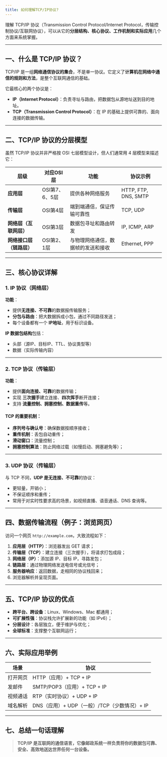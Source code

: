 ```yaml
---
title: 如何理解TCP/IP协议?
---
```


理解 TCP/IP 协议（Transmission Control Protocol/Internet Protocol，传输控制协议/互联网协议），可以从它的**分层结构、核心协议、工作机制和实际应用**几个方面来系统掌握。

---

## 一、什么是 TCP/IP 协议？

TCP/IP 是一组**网络通信协议的集合**，不是单一协议。它定义了**计算机在网络中通信的规则和方法**，是整个互联网通信的基础。

它最核心的两个协议是：

* **IP（Internet Protocol）**：负责寻址与路由，把数据包从源地址送到目的地址。
* **TCP（Transmission Control Protocol）**：在 IP 的基础上提供可靠的、面向连接的数据传输。

---

## 二、TCP/IP 协议的分层模型

虽然 TCP/IP 协议并非严格按 OSI 七层模型设计，但人们通常用 4 层模型来描述它：

| 层级             | 对应OSI层     | 功能                | 协议示例                 |
| -------------- | ---------- | ----------------- | -------------------- |
| **应用层**        | OSI第7、6、5层 | 提供各种网络服务          | HTTP, FTP, DNS, SMTP |
| **传输层**        | OSI第4层     | 端到端通信，保证传输可靠性     | TCP, UDP             |
| **网络层（互联网层）**  | OSI第3层     | 数据包寻址和路由转发        | IP, ICMP, ARP        |
| **网络接口层（链路层）** | OSI第2、1层   | 与物理网络通信，数据帧的发送和接收 | Ethernet, PPP        |

---

## 三、核心协议详解

### 1. IP 协议（网络层）

**功能**：

* 提供**无连接、不可靠**的数据报传输服务；
* **分包与路由**：把大数据拆成小包，通过不同路径发送；
* 每个设备都有一个 **IP地址**，用于标识设备。

**IP 数据包结构**包括：

* 头部（源IP、目标IP、TTL、协议类型等）
* 数据（实际传输内容）

---

### 2. TCP 协议（传输层）

**功能**：

* 提供**面向连接、可靠**的数据传输；
* 实现 **三次握手**建立连接、**四次挥手**断开连接；
* 支持 **流量控制、拥塞控制、数据重传**等。

#### TCP 的重要机制：

* **序列号与确认号**：确保数据按顺序接收；
* **重传机制**：丢包自动重传；
* **滑动窗口**：流量控制；
* **拥塞控制算法**：防止网络过载（如慢启动、拥塞避免等）；

---

### 3. UDP 协议（传输层）

与 TCP 不同，**UDP 是无连接、不可靠**的协议：

* 更轻量，开销小；
* 不保证顺序和重传；
* 常用于对实时性要求高的场景，如视频直播、语音通话、DNS 查询等。

---

## 四、数据传输流程（例子：浏览网页）

访问一个网页 `http://example.com`，大致流程如下：

1. **应用层（HTTP）**：浏览器发出 GET 请求；
2. **传输层（TCP）**：建立连接（三次握手），将请求打包成段；
3. **网络层（IP）**：添加源 IP、目标 IP，寻路发包；
4. **链路层**：通过物理网络发送电信号或光信号；
5. **服务器响应**：返回数据，走相同的协议栈回来；
6. 浏览器解析并呈现页面。

---

## 五、TCP/IP 协议的优点

* **跨平台、跨设备**：Linux、Windows、Mac 都通用；
* **可扩展性强**：协议栈允许扩展新的功能（如 IPv6）；
* **分层设计**：各层独立，便于维护与优化；
* **全球标准**：支撑整个互联网运行；

---

## 六、实际应用举例

| 场景   | 协议                             |
| ---- | ------------------------------ |
| 打开网页 | HTTP（应用）+ TCP + IP             |
| 发邮件  | SMTP/POP3（应用）+ TCP + IP        |
| 视频通话 | RTP（实时协议）+ UDP + IP            |
| 域名解析 | DNS（应用）+ UDP（一般）/TCP（少数情况）+ IP |

---

## 七、总结一句话理解

> **TCP/IP 是互联网的通信语言，它像邮政系统一样负责将你的数据包可靠、安全、高效地送达世界任何一台设备。**

